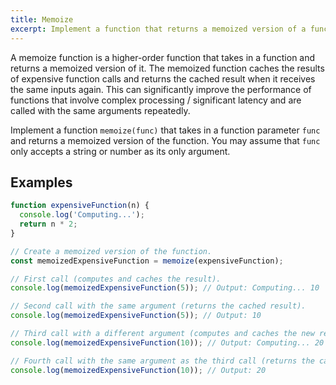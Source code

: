 ```yaml
---
title: Memoize
excerpt: Implement a function that returns a memoized version of a function which accepts a single argument
---
```


A memoize function is a higher-order function that takes in a function and returns a memoized version of it. The memoized function caches the results of expensive function calls and returns the cached result when it receives the same inputs again. This can significantly improve the performance of functions that involve complex processing / significant latency and are called with the same arguments repeatedly.

Implement a function `memoize(func)` that takes in a function parameter `func` and returns a memoized version of the function. You may assume that `func` only accepts a string or number as its only argument.

## Examples

```js
function expensiveFunction(n) {
  console.log('Computing...');
  return n * 2;
}

// Create a memoized version of the function.
const memoizedExpensiveFunction = memoize(expensiveFunction);

// First call (computes and caches the result).
console.log(memoizedExpensiveFunction(5)); // Output: Computing... 10

// Second call with the same argument (returns the cached result).
console.log(memoizedExpensiveFunction(5)); // Output: 10

// Third call with a different argument (computes and caches the new result).
console.log(memoizedExpensiveFunction(10)); // Output: Computing... 20

// Fourth call with the same argument as the third call (returns the cached result).
console.log(memoizedExpensiveFunction(10)); // Output: 20
```
